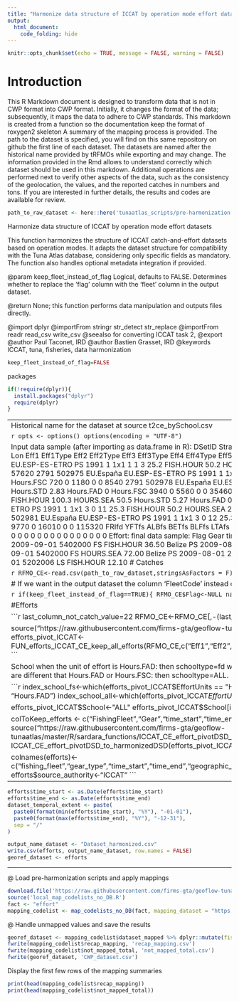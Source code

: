 ```yaml
---
title: "Harmonize data structure of ICCAT by operation mode effort datasets"
output: 
  html_document: 
    code_folding: hide
---
```

```r
knitr::opts_chunk$set(echo = TRUE, message = FALSE, warning = FALSE)
```

# Introduction

This R Markdown document is designed to transform data that is not in CWP format into CWP format.
Initially, it changes the format of the data; subsequently, it maps the data to adhere to CWP standards.
This markdown is created from a function so the documentation keep the format of roxygen2 skeleton
A summary of the mapping process is provided. The path to the dataset is specified, you will find on this same repository on github the first line of each dataset. The datasets are named after the historical name provided by tRFMOs while exporting and may change. The information provided in the Rmd allows to understand correctly which dataset should be used in this markdown.
Additional operations are performed next to verify other aspects of the data, such as the consistency of the geolocation, the values, and the reported catches in numbers and tons.
If you are interested in further details, the results and codes are available for review.

```r
path_to_raw_dataset <- here::here('tunaatlas_scripts/pre-harmonization', 'iccat', 'effort', 'data', 't2ce_bySchool.csv')
```

Harmonize data structure of ICCAT by operation mode effort datasets

This function harmonizes the structure of ICCAT catch-and-effort datasets
based on operation modes. It adapts the dataset structure for compatibility with
the Tuna Atlas database, considering only specific fields as mandatory. The
function also handles optional metadata integration if provided.

@param keep_fleet_instead_of_flag Logical, defaults to FALSE. Determines whether to
       replace the 'flag' column with the 'fleet' column in the output dataset.

@return None; this function performs data manipulation and outputs files directly.

@import dplyr
@importFrom stringr str_detect str_replace
@importFrom readr read_csv write_csv
@seealso \code{\link{FUN_efforts_ICCAT_CE_keep_all_efforts}} for converting ICCAT task 2,
@export
@author Paul Taconet, IRD \email{paul.taconet@ird.fr}
@author Bastien Grasset, IRD \email{bastien.grasset@ird.fr}
@keywords ICCAT, tuna, fisheries, data harmonization

```r
keep_fleet_instead_of_flag=FALSE
```

packages

```r
if(!require(dplyr)){
  install.packages("dplyr")
  require(dplyr)
}
```

----------------------------------------------------------------------------------------------------------------------------
Historical name for the dataset at source  t2ce_bySchool.csv

```r
opts <- options()
options(encoding = "UTF-8")
```

Input data sample (after importing as data.frame in R):
DSetID StrataID      Flag      FleetCode GearCode YearC TimePeriodID SquareTypeCode QuadID Lat Lon Eff1  Eff1Type  Eff2  Eff2Type Eff3  Eff3Type Eff4  Eff4Type Eff5  Eff5Type YFTfd ALBfd BETfd BLFfd LTAfd  SKJfd
2791   502973 EU.España EU.ESP-ES-ETRO       PS  1991            1            1x1      1   1   3 25.2 FISH.HOUR  50.2 HOURS.SEA 25.2 Hours.STD 6.83 Hours.FAD    0 Hours.FSC  7110     0  9500     0     0  57620
2791   502975 EU.España EU.ESP-ES-ETRO       PS  1991            1            1x1      3   0   3 18.7 FISH.HOUR  37.6 HOURS.SEA 18.7 Hours.STD 1.92 Hours.FAD    0 Hours.FSC   720     0  1180     0     0   8540
2791   502978 EU.España EU.ESP-ES-ETRO       PS  1991            1            1x1      3   0   9 25.3 FISH.HOUR  50.2 HOURS.SEA 25.3 Hours.STD 2.83 Hours.FAD    0 Hours.FSC  3940     0  5560     0     0  35460
2791   502979 EU.España EU.ESP-ES-ETRO       PS  1991            1            1x1      3   0  10 50.5 FISH.HOUR 100.3 HOURS.SEA 50.5 Hours.STD 5.27 Hours.FAD    0 Hours.FSC 10140     0 16610     0     0 119600
2791   502980 EU.España EU.ESP-ES-ETRO       PS  1991            1            1x1      3   0  11 25.3 FISH.HOUR  50.2 HOURS.SEA 25.3 Hours.STD 6.17 Hours.FAD    0 Hours.FSC  7960     0 13060     0     0  93970
2791   502981 EU.España EU.ESP-ES-ETRO       PS  1991            1            1x1      3   0  12 25.3 FISH.HOUR  50.2 HOURS.SEA 25.3 Hours.STD 6.81 Hours.FAD    0 Hours.FSC  9770     0 16010     0     0 115320
FRIfd YFTfs ALBfs BETfs BLFfs LTAfs SKJfs FRIfs
0     0     0     0     0     0     0     0
0     0     0     0     0     0     0     0
2090     0     0     0     0     0     0     0
0     0     0     0     0     0     0     0
0     0     0     0     0     0     0     0
0     0     0     0     0     0     0     0
Effort: final data sample:
Flag Gear time_start   time_end AreaName School EffortUnits Effort
Belize   PS 2009-08-01 2009-09-01  5402000     FS   FISH.HOUR  36.50
Belize   PS 2009-08-01 2009-09-01  5402000     FS   Hours.FSC   3.12
Belize   PS 2009-08-01 2009-09-01  5402000     FS   HOURS.SEA  72.00
Belize   PS 2009-08-01 2009-09-01  5402000     FS   Hours.STD  37.10
Belize   PS 2009-09-01 2009-10-01  5202006     LS   FISH.HOUR  12.10
# Catches

```r
RFMO_CE<-read.csv(path_to_raw_dataset,stringsAsFactors = F)
names(RFMO_CE)[names(RFMO_CE) == 'Flag'] <- 'FishingFleet'
```

# If we want in the output dataset the column 'FleetCode' instead of 'flag'

```r
if(keep_fleet_instead_of_flag==TRUE){
  RFMO_CE$Flag<-NULL
  names(RFMO_CE)[names(RFMO_CE) == 'Fishingfleet'] <- 'Flag'
}
```

#Efforts

```r
last_column_not_catch_value=22
RFMO_CE<-RFMO_CE[,-(last_column_not_catch_value:ncol(RFMO_CE))] 

source("https://raw.githubusercontent.com/firms-gta/geoflow-tunaatlas/master/R/sardara_functions/FUN_efforts_ICCAT_CE_keep_all_efforts.R")
efforts_pivot_ICCAT<-FUN_efforts_ICCAT_CE_keep_all_efforts(RFMO_CE,c("Eff1","Eff2","Eff3","Eff4","Eff5"),c("Eff1Type","Eff2Type","Eff3Type","Eff4Type","Eff5Type"))
```

School
when the unit of effort is Hours.FAD: then schooltype=fd
when the unit of effort is Hours.FSC: then schooltype=fs
when the units of efforts are different that Hours.FAD or Hours.FSC: then schooltype=ALL. 

```r
index_school_fs<-which(efforts_pivot_ICCAT$EffortUnits == "Hours.FSC")
index_school_fd<-which(efforts_pivot_ICCAT$EffortUnits == "Hours.FAD")
index_school_all<-which(efforts_pivot_ICCAT$EffortUnits %in% setdiff(unique(efforts_pivot_ICCAT$EffortUnits),c("Hours.FAD","Hours.FSC")))

efforts_pivot_ICCAT$School<-"ALL"
efforts_pivot_ICCAT$School[index_school_fs]<-"fs"
efforts_pivot_ICCAT$School[index_school_fd]<-"fd"


colToKeep_efforts <- c("FishingFleet","Gear","time_start","time_end","AreaName","School","EffortUnits","Effort")
source("https://raw.githubusercontent.com/firms-gta/geoflow-tunaatlas/master/R/sardara_functions/ICCAT_CE_effort_pivotDSD_to_harmonizedDSD.R")
efforts<-ICCAT_CE_effort_pivotDSD_to_harmonizedDSD(efforts_pivot_ICCAT,colToKeep_efforts)

colnames(efforts)<-c("fishing_fleet","gear_type","time_start","time_end","geographic_identifier","fishing_mode","measurement_unit","measurement_value")
efforts$source_authority<-"ICCAT"
```

----------------------------------------------------------------------------------------------------------------------------

```r
efforts$time_start <- as.Date(efforts$time_start)
efforts$time_end <- as.Date(efforts$time_end)
dataset_temporal_extent <- paste(
  paste0(format(min(efforts$time_start), "%Y"), "-01-01"),
  paste0(format(max(efforts$time_end), "%Y"), "-12-31"),
  sep = "/"
)

output_name_dataset <- "Dataset_harmonized.csv"
write.csv(efforts, output_name_dataset, row.names = FALSE)
georef_dataset <- efforts
```

----------------------------------------------------------------------------------------------------------------------------  
@ Load pre-harmonization scripts and apply mappings

```r
download.file('https://raw.githubusercontent.com/firms-gta/geoflow-tunaatlas/master/R/tunaatlas_scripts/pre-harmonization/map_codelists_no_DB.R', destfile = 'local_map_codelists_no_DB.R')
source('local_map_codelists_no_DB.R')
fact <- "effort"
mapping_codelist <- map_codelists_no_DB(fact, mapping_dataset = "https://raw.githubusercontent.com/fdiwg/fdi-mappings/main/global/firms/gta/codelist_mapping_rfmos_to_global.csv", dataset_to_map = georef_dataset, mapping_keep_src_code = FALSE, summary_mapping = TRUE, source_authority_to_map = c("IATTC", "CCSBT", "WCPFC", "ICCAT", "IOTC"))
```

@ Handle unmapped values and save the results

```r
georef_dataset <- mapping_codelist$dataset_mapped %>% dplyr::mutate(fishing_fleet = ifelse(fishing_fleet == 'UNK', 'NEI', fishing_fleet), gear_type = ifelse(gear_type == 'UNK', '99.9', gear_type))
fwrite(mapping_codelist$recap_mapping, 'recap_mapping.csv')
fwrite(mapping_codelist$not_mapped_total, 'not_mapped_total.csv')
fwrite(georef_dataset, 'CWP_dataset.csv')
```

Display the first few rows of the mapping summaries

```r
print(head(mapping_codelist$recap_mapping))
print(head(mapping_codelist$not_mapped_total))
```

